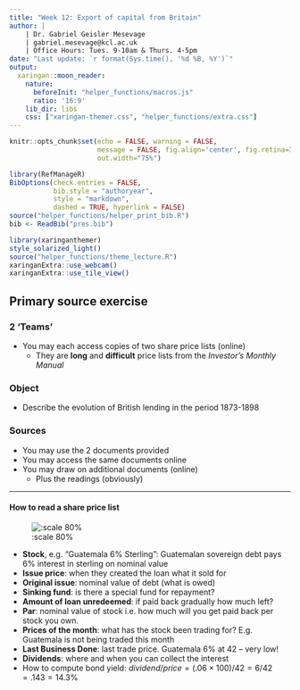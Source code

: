 ```yaml
---
title: "Week 12: Export of capital from Britain" 
author: | 
    | Dr. Gabriel Geisler Mesevage 
    | gabriel.mesevage@kcl.ac.uk
    | Office Hours: Tues. 9-10am & Thurs. 4-5pm
date: "Last update: `r format(Sys.time(), '%d %B, %Y')`"
output: 
  xaringan::moon_reader:
    nature:
      beforeInit: "helper_functions/macros.js"
      ratio: '16:9'
    lib_dir: libs
    css: ["xaringan-themer.css", "helper_functions/extra.css"]
---
```



```r
knitr::opts_chunk$set(echo = FALSE, warning = FALSE,
                      message = FALSE, fig.align='center', fig.retina=3,
                      out.width="75%")

library(RefManageR)
BibOptions(check.entries = FALSE, 
           bib.style = "authoryear", 
           style = "markdown",
           dashed = TRUE, hyperlink = FALSE)
source("helper_functions/helper_print_bib.R")
bib <- ReadBib("pres.bib")
```

```r
library(xaringanthemer)
style_solarized_light()
source("helper_functions/theme_lecture.R")
xaringanExtra::use_webcam()
xaringanExtra::use_tile_view()
```


## Primary source exercise

### 2 'Teams'

  + You may each access copies of two share price lists (online)
      - They are **long** and **difficult** price lists from the *Investor's Monthly Manual* 

### Object

+ Describe the evolution of British lending in the period 1873-1898

### Sources

+ You may use the 2 documents provided
+ You may access the same documents online
+ You may draw on additional documents (online)
    - Plus the readings (obviously)
    
---

#### How to read a share price list

![:scale 80%](figures/read_prices.png)

+ **Stock**, e.g. "Guatemala 6% Sterling": Guatemalan sovereign debt pays 6% interest in sterling on nominal value
+ **Issue price**: when they created the loan what it sold for
+ **Original issue**: nominal value of debt (what is owed)
+ **Sinking fund**: is there a special fund for repayment? 
+ **Amount of loan unredeemed**: if paid back gradually how much left?
+ **Par**: nominal value of stock i.e. how much will you get paid back per stock you own. 
+ **Prices of the month**: what has the stock been trading for? E.g. Guatemala is not being traded this month
+ **Last Business Done**: last trade price. Guatemala 6% at 42 -- very low!
+ **Dividends**: where and when you can collect the interest
+ How to compute bond yield: $dividend/price = (.06 \times 100)/42 = 6/42 = .143 = 14.3\%$